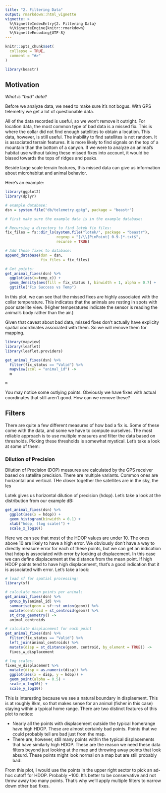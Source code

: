 ```yaml
---
title: "2. Filtering Data"
output: rmarkdown::html_vignette
vignette: >
  %\VignetteIndexEntry{2. Filtering Data}
  %\VignetteEngine{knitr::rmarkdown}
  %\VignetteEncoding{UTF-8}
---
```


```r
knitr::opts_chunk$set(
  collapse = TRUE,
  comment = "#>"
)
```

```r
library(beastr)
```


## Motivation

_What is "bad" data?_

Before we analyze data, we need to make sure it's not bogus. With GPS telemetry
we get a lot of questionable data. 

All of the data recorded is useful, so we won't
remove it outright. For location data, the most common type of bad data is a 
missed fix. This is where the collar did not find enough satellites to obtain a
location. This data, however, is still useful. The inability to find satellites
is not random. It is associated terrain features. It is more likely to find 
signals on the top of a mountain than the bottom of a canyon. If we were to 
analyze an animal's habitat use without taking these missed fixes into account, 
it would be biased towards the tops of ridges and peaks. 

Beside large scale terrain features, this missed data can give us information 
about microhabitat and animal behavior.

Here's an example:

```r
library(ggplot2)
library(dplyr)

# example database:
dsn = system.file("db/telemetry.gpkg", package = "beastr")

# first make sure the example data is in the example database:

# Recursing a directory to find lotek fix files:
fix_files = fs::dir_ls(system.file("lotek/", package = "beastr"),
                       regexp = "[/\\]PinPoint[ 0-9-]*.txt$",
                       recurse = TRUE)

# Add those fixes to database:
append_database(dsn = dsn, 
                fix_files = fix_files)

# Get points:
get_animal_fixes(dsn) %>%
  ggplot(aes(x=temp_c)) +
  geom_density(aes(fill = fix_status ), binwidth = 1, alpha = 0.7) +
  ggtitle("Fix Success vs Temp")

```

In this plot, we can see that the missed fixes are highly associated with the 
collar temperature. This indicates that the animals are resting in spots with 
poor satellite view. (Higher temperatures indicate the sensor is reading the 
animal's body rather than the air.)

Given that caveat about bad data, missed fixes don't actually have explicity 
spatial coordinates associated with them. So we will remove them for mapping. 

```r
library(mapview) 
library(leaflet)
library(leaflet.providers)

get_animal_fixes(dsn) %>% 
  filter(fix_status == "Valid") %>% 
  mapview(zcol = "animal_id") -> 
  m

m

```

You may notice some outlying points. Obviously we have fixes with actual 
coordinates that still aren't good. How can we remove these?

## Filters

There are quite a few different measures of how bad a fix is. Some of these come 
with the data, and some we have to compute ourselves. The most reliable approach 
is to use multiple measures and filter the data based on thresholds. Picking these
thresholds is somewhat mystical. Let's take a look at some of them:

### Dilution of Precision

Dilution of Precision (DOP) measures are calculated by the GPS receiver based on
satellite precision. There are multiple variants. Common ones are horizontal and
vertical. THe closer together the satellites are in the sky, the les 

Lotek gives us horizontal dilution of precision (hdop).  Let's take a 
look at the distribution from our example dB:

```r
get_animal_fixes(dsn) %>% 
  ggplot(aes(x = hdop)) +
  geom_histogram(binwidth = 0.1) +
  xlab("hdop, (log scale)") +
  scale_x_log10()
```

Here we can see that most of the HDOP values are under 10. The ones above 10 are likely to have a high error. 
We obviously don't have a way to directly measure error for each of these points, but we can get an indication that hdop is associated with error by looking at displacement. In this case we can define displacement at the distance from the mean point. If high HDOP points tend to have high displacement, that's a good indication that it is associated with error. Let's take a look:

```r
# load sf for spatial processing:
library(sf)

# calculate mean points per animal:
get_animal_fixes(dsn) %>% 
  group_by(animal_id) %>% 
  summarise(geom = sf::st_union(geom)) %>% 
  mutate(centroid = st_centroid(geom)) %>% 
  st_drop_geometry() ->
  animal_centroids

# calculate displacement for each point
get_animal_fixes(dsn) %>% 
  filter(fix_status == "Valid") %>% 
  left_join(animal_centroids) %>% 
  mutate(disp = st_distance(geom, centroid, by_element = TRUE)) ->
  fixes_w_displacement

# log scales:
fixes_w_displacement %>% 
  mutate(disp = as.numeric(disp)) %>% 
  ggplot(aes(x = disp, y = hdop)) + 
  geom_point(alpha = 0.5) + 
  scale_x_log10() + 
  scale_y_log10()
```

This is interesting because we see a natural boundary in displaement. This is at roughly 8km, so that makes sense for an animal (fisher in this case) staying within a typical home range. There are two distinct features of this plot to notice: 

  - Nearly all the points with displacement outside the typical homerange have high HDOP. These are almost certainly bad points. Points that we could probably tell are bad just from the map. 
  - There are, however, still many points within the typical displacements that have similarly high HDOP. These are the reason we need these data filters beyond just looking at the map and throwing away points that look absurd. These points might look normal on a map but are still probably bad. 
  
  
From this plot, I would use the points in the upper right sector to pick an ad-hoc cutoff for HDOP. Probably ~100. It's better to be conservative and not throw away too many points. That's why we'll apply multiple filters to narrow down other bad fixes.
